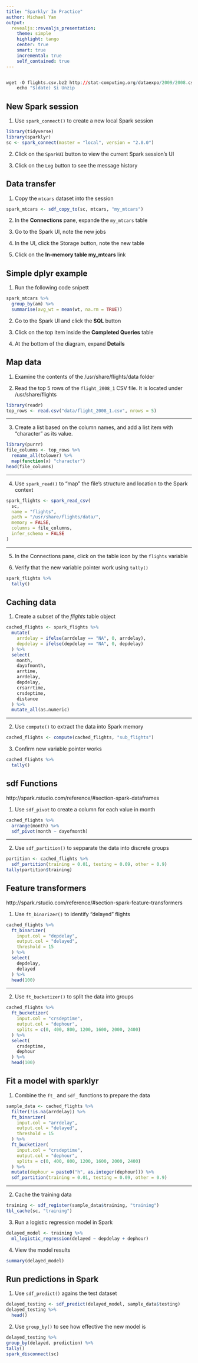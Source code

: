 ```yaml
---
title: "Sparklyr In Practice"
author: Michael Yan
output:
  revealjs::revealjs_presentation:
    theme: simple
    highlight: tango
    center: true
    smart: true
    incremental: true
    self_contained: true
---
```


```r

wget -O flights.csv.bz2 http://stat-computing.org/dataexpo/2009/2008.csv.bz2
    echo "$(date) $i Unzip
```

## New Spark session

1. Use `spark_connect()` to create a new local Spark session
```r
library(tidyverse)
library(sparklyr)
sc <- spark_connect(master = "local", version = "2.0.0")
```

2. Click on the `SparkUI` button to view the current Spark session's UI

3. Click on the `Log` button to see the message history

## Data transfer

1. Copy the `mtcars` dataset into the session
```r
spark_mtcars <- sdf_copy_to(sc, mtcars, "my_mtcars")
```

2. In the **Connections** pane, expande the `my_mtcars` table

3. Go to the Spark UI, note the new jobs

4. In the UI, click the Storage button, note the new table

5. Click on the **In-memory table my_mtcars** link

## Simple dplyr example

1. Run the following code snipett
```r
spark_mtcars %>%
  group_by(am) %>%
  summarise(avg_wt = mean(wt, na.rm = TRUE))
```

2. Go to the Spark UI and click the **SQL** button 

3. Click on the top item inside the **Completed Queries** table

4. At the bottom of the diagram, expand **Details**

## Map data

1. Examine the contents of the /usr/share/flights/data folder

2. Read the top 5 rows of the `flight_2008_1` CSV file.  It is located under /usr/share/flights
```r
library(readr)
top_rows <- read.csv("data/flight_2008_1.csv", nrows = 5)
```
---

3. Create a list based on the column names, and add a list item with "character" as its value.
```r
library(purrr)
file_columns <- top_rows %>%
  rename_all(tolower) %>%
  map(function(x) "character")
head(file_columns)
```

---

4. Use `spark_read()` to "map" the file's structure and location to the Spark context
```r
spark_flights <- spark_read_csv(
  sc,
  name = "flights",
  path = "/usr/share/flights/data/",
  memory = FALSE,
  columns = file_columns,
  infer_schema = FALSE
)
```
---

5. In the Connections pane, click on the table icon by the `flights` variable

6. Verify that the new variable pointer work using `tally()`
```r
spark_flights %>%
  tally()
```

## Caching data

1. Create a subset of the *flights* table object
```r
cached_flights <- spark_flights %>%
  mutate(
    arrdelay = ifelse(arrdelay == "NA", 0, arrdelay),
    depdelay = ifelse(depdelay == "NA", 0, depdelay)
  ) %>%
  select(
    month,
    dayofmonth,
    arrtime,
    arrdelay,
    depdelay,
    crsarrtime,
    crsdeptime,
    distance
  ) %>%
  mutate_all(as.numeric)
```

---

2. Use `compute()` to extract the data into Spark memory
```r
cached_flights <- compute(cached_flights, "sub_flights")
```

3. Confirm new variable pointer works
```r
cached_flights %>%
  tally()
```

## sdf Functions
http://spark.rstudio.com/reference/#section-spark-dataframes 

1. Use `sdf_pivot` to create a column for each value in month
```r
cached_flights %>%
  arrange(month) %>%
  sdf_pivot(month ~ dayofmonth)
```

---

2. Use `sdf_partition()` to sepparate the data into discrete groups
```r
partition <- cached_flights %>%
  sdf_partition(training = 0.01, testing = 0.09, other = 0.9)
tally(partition$training)
```


## Feature transformers

http://spark.rstudio.com/reference/#section-spark-feature-transformers


1. Use `ft_binarizer()` to identify "delayed" flights
```r
cached_flights %>%
  ft_binarizer(
    input.col = "depdelay",
    output.col = "delayed",
    threshold = 15
  ) %>%
  select(
    depdelay,
    delayed
  ) %>%
  head(100)
```

---


2. Use `ft_bucketizer()` to split the data into groups
```r
cached_flights %>%
  ft_bucketizer(
    input.col = "crsdeptime",
    output.col = "dephour",
    splits = c(0, 400, 800, 1200, 1600, 2000, 2400)
  ) %>%
  select(
    crsdeptime,
    dephour
  ) %>%
  head(100)
```

## Fit a model with sparklyr

1. Combine the `ft_` and `sdf_` functions to prepare the data
```r
sample_data <- cached_flights %>%
  filter(!is.na(arrdelay)) %>%
  ft_binarizer(
    input.col = "arrdelay",
    output.col = "delayed",
    threshold = 15
  ) %>%
  ft_bucketizer(
    input.col = "crsdeptime",
    output.col = "dephour",
    splits = c(0, 400, 800, 1200, 1600, 2000, 2400)
  ) %>%
  mutate(dephour = paste0("h", as.integer(dephour))) %>%
  sdf_partition(training = 0.01, testing = 0.09, other = 0.9)
```

---

2. Cache the training data
```r
training <- sdf_register(sample_data$training, "training")
tbl_cache(sc, "training")
```


3. Run a logistic regression model in Spark
```r
delayed_model <- training %>%
  ml_logistic_regression(delayed ~ depdelay + dephour)
```

4. View the model results
```r
summary(delayed_model)
```

## Run predictions in Spark

1. Use `sdf_predict()` agains the test dataset
```r
delayed_testing <- sdf_predict(delayed_model, sample_data$testing)
delayed_testing %>%
  head()
```

2. Use `group_by()` to see how effective the new model is
```r
delayed_testing %>%
group_by(delayed, prediction) %>%
tally()
spark_disconnect(sc)
```